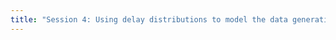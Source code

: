 ```yaml
---
title: "Session 4: Using delay distributions to model the data generating process of an epidemic"
---
```


